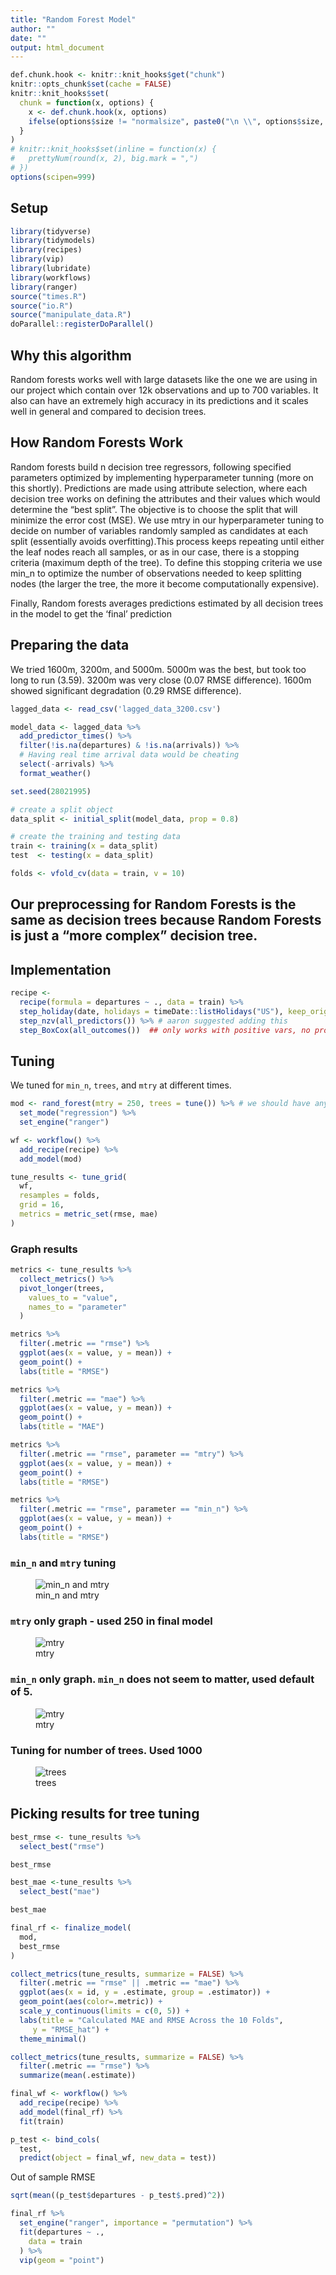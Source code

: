 ```yaml
---
title: "Random Forest Model"
author: ""
date: ""
output: html_document
---
```


```r
def.chunk.hook <- knitr::knit_hooks$get("chunk")
knitr::opts_chunk$set(cache = FALSE)
knitr::knit_hooks$set(
  chunk = function(x, options) {
    x <- def.chunk.hook(x, options)
    ifelse(options$size != "normalsize", paste0("\n \\", options$size, "\n\n", x, "\n\n \\normalsize"), x)
  }
)
# knitr::knit_hooks$set(inline = function(x) {
#   prettyNum(round(x, 2), big.mark = ",")
# })
options(scipen=999)
```

\begin{center}
\Huge{PPOL 670 | Final Project}

\Huge{Random Forest}
\end{center}

\vspace{0.1in}

## Setup

```r
library(tidyverse)
library(tidymodels)
library(recipes)
library(vip)
library(lubridate)
library(workflows)
library(ranger)
source("times.R")
source("io.R")
source("manipulate_data.R")
doParallel::registerDoParallel()
```

## Why this algorithm 

Random forests works well with large datasets like the one we are using in our project which contain over 12k observations and up to 700 variables. It also can have an extremely high accuracy in its predictions and it scales well in general and compared to decision trees.

## How Random Forests Work

Random forests build n decision tree regressors, following specified parameters optimized by implementing hyperparameter tunning (more on this shortly). Predictions are made using attribute selection, where each decision tree works on defining the attributes and their values which would determine the “best split”. The objective is to choose the split that will minimize the error cost (MSE). We use mtry in our hyperparameter tuning to decide on number of variables randomly sampled as candidates at each split (essentially avoids overfitting).This process keeps repeating until either the leaf nodes reach all samples, or as in our case, there is a stopping criteria (maximum depth of the tree). To define this stopping criteria we use  min_n to optimize the number of observations needed to keep splitting nodes (the larger the tree, the more it become computationally expensive). 

Finally, Random forests averages predictions estimated by all decision trees in the model to get the ‘final’ prediction 

## Preparing the data

We tried 1600m, 3200m, and 5000m. 5000m was the best, but took too long to run (3.59). 3200m was very close (0.07 RMSE difference). 1600m showed significant degradation (0.29 RMSE difference).

```r
  
lagged_data <- read_csv('lagged_data_3200.csv')

model_data <- lagged_data %>%
  add_predictor_times() %>%
  filter(!is.na(departures) & !is.na(arrivals)) %>%
  # Having real time arrival data would be cheating
  select(-arrivals) %>% 
  format_weather()

```


```r

set.seed(28021995)

# create a split object
data_split <- initial_split(model_data, prop = 0.8)

# create the training and testing data
train <- training(x = data_split)
test  <- testing(x = data_split)

folds <- vfold_cv(data = train, v = 10)

```


## Our preprocessing for Random Forests is the same as decision trees because Random Forests is just a "more complex" decision tree.

## Implementation


```r
recipe <-
  recipe(formula = departures ~ ., data = train) %>%
  step_holiday(date, holidays = timeDate::listHolidays("US"), keep_original_cols = FALSE) %>% 
  step_nzv(all_predictors()) %>% # aaron suggested adding this
  step_BoxCox(all_outcomes())  ## only works with positive vars, no problem in our case
```

## Tuning

We tuned for `min_n`, `trees`, and `mtry` at different times.

```r
mod <- rand_forest(mtry = 250, trees = tune()) %>% # we should have anywhere between 100 and 1000 trees
  set_mode("regression") %>%
  set_engine("ranger")

wf <- workflow() %>%
  add_recipe(recipe) %>%
  add_model(mod)

tune_results <- tune_grid(
  wf,
  resamples = folds,
  grid = 16,
  metrics = metric_set(rmse, mae)
)
```

### Graph results

```r
metrics <- tune_results %>%
  collect_metrics() %>%
  pivot_longer(trees,
    values_to = "value",
    names_to = "parameter"
  )

metrics %>%
  filter(.metric == "rmse") %>%
  ggplot(aes(x = value, y = mean)) +
  geom_point() +
  labs(title = "RMSE")

metrics %>%
  filter(.metric == "mae") %>%
  ggplot(aes(x = value, y = mean)) +
  geom_point() +
  labs(title = "MAE")

metrics %>%
  filter(.metric == "rmse", parameter == "mtry") %>%
  ggplot(aes(x = value, y = mean)) +
  geom_point() +
  labs(title = "RMSE")

metrics %>%
  filter(.metric == "rmse", parameter == "min_n") %>%
  ggplot(aes(x = value, y = mean)) +
  geom_point() +
  labs(title = "RMSE")
```

### `min_n` and `mtry` tuning

![min_n and mtry](min_n_mtry.png)

### `mtry` only graph - used 250 in final model

![mtry](mtry.png)

### `min_n` only graph. `min_n` does not seem to matter, used default of 5.

![mtry](mtry.png)

### Tuning for number of trees. Used 1000

![trees](trees.png)

## Picking results for tree tuning

```r
best_rmse <- tune_results %>%
  select_best("rmse")

best_rmse

best_mae <-tune_results %>%
  select_best("mae")

best_mae

final_rf <- finalize_model(
  mod,
  best_rmse
)

collect_metrics(tune_results, summarize = FALSE) %>%
  filter(.metric == "rmse" || .metric == "mae") %>%
  ggplot(aes(x = id, y = .estimate, group = .estimator)) +
  geom_point(aes(color=.metric)) +
  scale_y_continuous(limits = c(0, 5)) +
  labs(title = "Calculated MAE and RMSE Across the 10 Folds",
     y = "RMSE_hat") +
  theme_minimal()

collect_metrics(tune_results, summarize = FALSE) %>%
  filter(.metric == "rmse") %>%
  summarize(mean(.estimate))
```

```r
final_wf <- workflow() %>%
  add_recipe(recipe) %>%
  add_model(final_rf) %>%
  fit(train)

p_test <- bind_cols(
  test,
  predict(object = final_wf, new_data = test))
```

Out of sample RMSE

```r
sqrt(mean((p_test$departures - p_test$.pred)^2))
```

```r
final_rf %>%
  set_engine("ranger", importance = "permutation") %>%
  fit(departures ~ .,
    data = train
  ) %>%
  vip(geom = "point")
```
